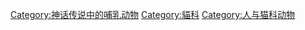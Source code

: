 [[Category:神话传说中的哺乳动物|Category:神话传说中的哺乳动物]]
[[Category:貓科|Category:貓科]]
[[Category:人与猫科动物|Category:人与猫科动物]]